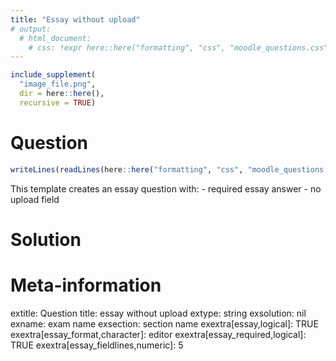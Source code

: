 ```yaml
---
title: "Essay without upload"
# output:
  # html_document:
    # css: !expr here::here("formatting", "css", "moodle_questions.css")
---
```


<!-- Fill in the following code to include an image file: -->
```r
include_supplement(
  "image_file.png",
  dir = here::here(),
  recursive = TRUE)
```




Question
========

```r
writeLines(readLines(here::here("formatting", "css", "moodle_questions.css")))
```


This template creates an essay question with:
- required essay answer
- no upload field



Solution
========





Meta-information
================
extitle: Question title: essay without upload
extype: string
exsolution: nil
exname: exam name
exsection: section name
exextra[essay,logical]: TRUE
exextra[essay_format,character]: editor
exextra[essay_required,logical]: TRUE
exextra[essay_fieldlines,numeric]: 5
